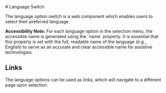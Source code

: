 
<Meta of={languageSwitchStories} />

<div className="docs-title">
  # Language Switch

<link-design of={JSON.stringify(languageSwitchStories)}></link-design>

</div>

<p className="lead">
  The language option switch is a web component which enables users to select their preferred
  language.
</p>

<Canvas sourceState="shown" of={languageSwitchStories.Default} />

<Controls of={languageSwitchStories.Default} />

<PostBanner>
  <p>
    <b>Accessibility Note:</b> For each language option in the selection menu, the accessible name
    is generated using the `name` property. It is essential that this property is set with the full,
    readable name of the language (e.g., English) to serve as an accurate and clear accessible name
    for assistive technologies.
  </p>
</PostBanner>

<ComponentsPackageInstall component="<post-language-switch>" />

## Links

The language options can be used as links, which will navigate to a different page upon selection.

<Canvas sourceState="shown" of={languageSwitchStories.Links} />
